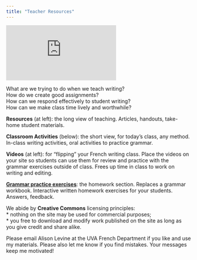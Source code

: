 ```yaml
---
title: "Teacher Resources"
---
```


![](http://avosplumes.org/scripts/timthumb/timthumb.php?src=http://avosplumes.org/uploads/images/pages/plume.jpg&w=180&h=150&zc=1&q=100)

What are we trying to do when we teach writing?\
How do we create good assignments?\
How can we respond effectively to student writing?\
How can we make class time lively and worthwhile?

**Resources** (at left): the long view of teaching. Articles, handouts, take-home student materials.

**Classroom Activities** (below): the short view, for today's class, any method. In-class writing activities, oral activities to practice grammar.

**Videos** (at left): for "flipping" your French writing class. Place the videos on your site so students can use them for review and practice with the grammar exercises outside of class. Frees up time in class to work on writing and editing.

[**Grammar practice exercises**](http://avosplumes.org/students/ ""For Students""): the homework section. Replaces a grammar workbook. Interactive written homework exercises for your students. Answers, feedback.

We abide by **Creative Commons** licensing principles:\
* nothing on the site may be used for commercial purposes;\
* you free to download and modify work published on the site as long as you give credit and share alike.

Please email Alison Levine at the UVA French Department if you like and use my materials. Please also let me know if you find mistakes. Your messages keep me motivated!

